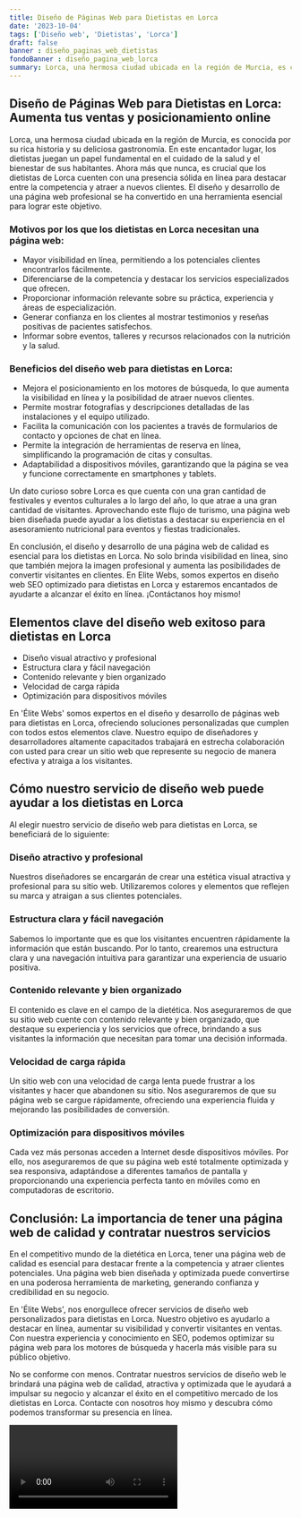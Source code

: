 ```yaml
---
title: Diseño de Páginas Web para Dietistas en Lorca
date: '2023-10-04'
tags: ['Diseño web', 'Dietistas', 'Lorca']
draft: false
banner : diseño_paginas_web_dietistas
fondoBanner : diseño_pagina_web_lorca
summary: Lorca, una hermosa ciudad ubicada en la región de Murcia, es conocida por su rica historia y su deliciosa gastronomía. En este encantador lugar, los dietistas juegan un papel fundamental en el cuidado de la salud y el bienestar de sus habitantes. Ahora más que nunca, es crucial que los dietistas de Lorca cuenten con una presencia sólida en línea para destacar entre la competencia y atraer a nuevos clientes. El diseño y desarrollo de una página web profesional se ha convertido en una herramienta esencial para lograr este objetivo.
---
```


## Diseño de Páginas Web para Dietistas en Lorca: Aumenta tus ventas y posicionamiento online

Lorca, una hermosa ciudad ubicada en la región de Murcia, es conocida por su rica historia y su deliciosa gastronomía. En este encantador lugar, los dietistas juegan un papel fundamental en el cuidado de la salud y el bienestar de sus habitantes. Ahora más que nunca, es crucial que los dietistas de Lorca cuenten con una presencia sólida en línea para destacar entre la competencia y atraer a nuevos clientes. El diseño y desarrollo de una página web profesional se ha convertido en una herramienta esencial para lograr este objetivo.

### Motivos por los que los dietistas en Lorca necesitan una página web:

- Mayor visibilidad en línea, permitiendo a los potenciales clientes encontrarlos fácilmente.
- Diferenciarse de la competencia y destacar los servicios especializados que ofrecen.
- Proporcionar información relevante sobre su práctica, experiencia y áreas de especialización.
- Generar confianza en los clientes al mostrar testimonios y reseñas positivas de pacientes satisfechos.
- Informar sobre eventos, talleres y recursos relacionados con la nutrición y la salud.

### Beneficios del diseño web para dietistas en Lorca:

- Mejora el posicionamiento en los motores de búsqueda, lo que aumenta la visibilidad en línea y la posibilidad de atraer nuevos clientes.
- Permite mostrar fotografías y descripciones detalladas de las instalaciones y el equipo utilizado.
- Facilita la comunicación con los pacientes a través de formularios de contacto y opciones de chat en línea.
- Permite la integración de herramientas de reserva en línea, simplificando la programación de citas y consultas.
- Adaptabilidad a dispositivos móviles, garantizando que la página se vea y funcione correctamente en smartphones y tablets.

Un dato curioso sobre Lorca es que cuenta con una gran cantidad de festivales y eventos culturales a lo largo del año, lo que atrae a una gran cantidad de visitantes. Aprovechando este flujo de turismo, una página web bien diseñada puede ayudar a los dietistas a destacar su experiencia en el asesoramiento nutricional para eventos y fiestas tradicionales.

En conclusión, el diseño y desarrollo de una página web de calidad es esencial para los dietistas en Lorca. No solo brinda visibilidad en línea, sino que también mejora la imagen profesional y aumenta las posibilidades de convertir visitantes en clientes. En Elite Webs, somos expertos en diseño web SEO optimizado para dietistas en Lorca y estaremos encantados de ayudarte a alcanzar el éxito en línea. ¡Contáctanos hoy mismo!

<GifSeo />

<Cta />

## Elementos clave del diseño web exitoso para dietistas en Lorca

- Diseño visual atractivo y profesional
- Estructura clara y fácil navegación
- Contenido relevante y bien organizado
- Velocidad de carga rápida
- Optimización para dispositivos móviles

En 'Élite Webs' somos expertos en el diseño y desarrollo de páginas web para dietistas en Lorca, ofreciendo soluciones personalizadas que cumplen con todos estos elementos clave. Nuestro equipo de diseñadores y desarrolladores altamente capacitados trabajará en estrecha colaboración con usted para crear un sitio web que represente su negocio de manera efectiva y atraiga a los visitantes.

## Cómo nuestro servicio de diseño web puede ayudar a los dietistas en Lorca

Al elegir nuestro servicio de diseño web para dietistas en Lorca, se beneficiará de lo siguiente:

### Diseño atractivo y profesional

Nuestros diseñadores se encargarán de crear una estética visual atractiva y profesional para su sitio web. Utilizaremos colores y elementos que reflejen su marca y atraigan a sus clientes potenciales.

### Estructura clara y fácil navegación

Sabemos lo importante que es que los visitantes encuentren rápidamente la información que están buscando. Por lo tanto, crearemos una estructura clara y una navegación intuitiva para garantizar una experiencia de usuario positiva.

### Contenido relevante y bien organizado

El contenido es clave en el campo de la dietética. Nos aseguraremos de que su sitio web cuente con contenido relevante y bien organizado, que destaque su experiencia y los servicios que ofrece, brindando a sus visitantes la información que necesitan para tomar una decisión informada.

### Velocidad de carga rápida

Un sitio web con una velocidad de carga lenta puede frustrar a los visitantes y hacer que abandonen su sitio. Nos aseguraremos de que su página web se cargue rápidamente, ofreciendo una experiencia fluida y mejorando las posibilidades de conversión.

### Optimización para dispositivos móviles

Cada vez más personas acceden a Internet desde dispositivos móviles. Por ello, nos aseguraremos de que su página web esté totalmente optimizada y sea responsiva, adaptándose a diferentes tamaños de pantalla y proporcionando una experiencia perfecta tanto en móviles como en computadoras de escritorio.

## Conclusión: La importancia de tener una página web de calidad y contratar nuestros servicios

En el competitivo mundo de la dietética en Lorca, tener una página web de calidad es esencial para destacar frente a la competencia y atraer clientes potenciales. Una página web bien diseñada y optimizada puede convertirse en una poderosa herramienta de marketing, generando confianza y credibilidad en su negocio.

En 'Élite Webs', nos enorgullece ofrecer servicios de diseño web personalizados para dietistas en Lorca. Nuestro objetivo es ayudarlo a destacar en línea, aumentar su visibilidad y convertir visitantes en ventas. Con nuestra experiencia y conocimiento en SEO, podemos optimizar su página web para los motores de búsqueda y hacerla más visible para su público objetivo.

No se conforme con menos. Contratar nuestros servicios de diseño web le brindará una página web de calidad, atractiva y optimizada que le ayudará a impulsar su negocio y alcanzar el éxito en el competitivo mercado de los dietistas en Lorca. Contacte con nosotros hoy mismo y descubra cómo podemos transformar su presencia en línea.

<Video />

<CtaBot job='Dietistas' city='Lorca'/>

<Gmaps query='Lorca+españa+maps' />